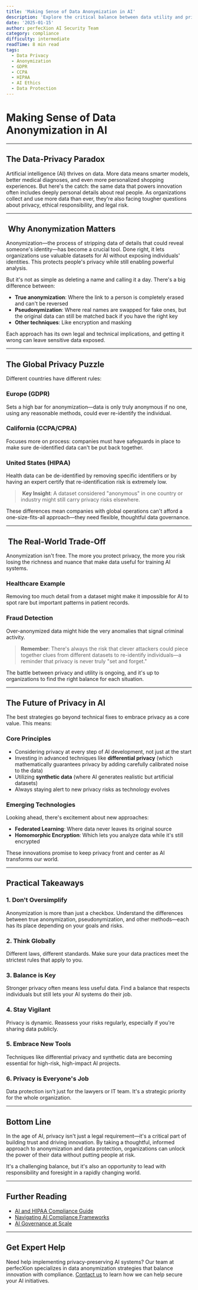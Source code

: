 ```yaml
---
title: 'Making Sense of Data Anonymization in AI'
description: 'Explore the critical balance between data utility and privacy protection in AI systems, understanding anonymization techniques, global regulations, and emerging privacy-preserving technologies.'
date: '2025-01-15'
author: perfecXion AI Security Team
category: compliance
difficulty: intermediate
readTime: 8 min read
tags:
  - Data Privacy
  - Anonymization
  - GDPR
  - CCPA
  - HIPAA
  - AI Ethics
  - Data Protection
---
```

# Making Sense of Data Anonymization in AI

---

## The Data-Privacy Paradox

Artificial intelligence (AI) thrives on data. More data means smarter models, better medical diagnoses, and even more personalized shopping experiences. But here's the catch: the same data that powers innovation often includes deeply personal details about real people. As organizations collect and use more data than ever, they're also facing tougher questions about privacy, ethical responsibility, and legal risk.

---

## ️ Why Anonymization Matters

Anonymization—the process of stripping data of details that could reveal someone's identity—has become a crucial tool. Done right, it lets organizations use valuable datasets for AI without exposing individuals' identities. This protects people's privacy while still enabling powerful analysis.

But it's not as simple as deleting a name and calling it a day. There's a big difference between:

- **True anonymization**: Where the link to a person is completely erased and can't be reversed
- **Pseudonymization**: Where real names are swapped for fake ones, but the original data can still be matched back if you have the right key
- **Other techniques**: Like encryption and masking

Each approach has its own legal and technical implications, and getting it wrong can leave sensitive data exposed.

---

## The Global Privacy Puzzle

Different countries have different rules:

### Europe (GDPR)
Sets a high bar for anonymization—data is only truly anonymous if no one, using any reasonable methods, could ever re-identify the individual.

### California (CCPA/CPRA)
Focuses more on process: companies must have safeguards in place to make sure de-identified data can't be put back together.

### United States (HIPAA)
Health data can be de-identified by removing specific identifiers or by having an expert certify that re-identification risk is extremely low.

> ️ **Key Insight**: A dataset considered "anonymous" in one country or industry might still carry privacy risks elsewhere.

These differences mean companies with global operations can't afford a one-size-fits-all approach—they need flexible, thoughtful data governance.

---

## ️ The Real-World Trade-Off

Anonymization isn't free. The more you protect privacy, the more you risk losing the richness and nuance that make data useful for training AI systems.

### Healthcare Example
Removing too much detail from a dataset might make it impossible for AI to spot rare but important patterns in patient records.

### Fraud Detection
Over-anonymized data might hide the very anomalies that signal criminal activity.

>  **Remember**: There's always the risk that clever attackers could piece together clues from different datasets to re-identify individuals—a reminder that privacy is never truly "set and forget."

The battle between privacy and utility is ongoing, and it's up to organizations to find the right balance for each situation.

---

## The Future of Privacy in AI

The best strategies go beyond technical fixes to embrace privacy as a core value. This means:

### Core Principles
- Considering privacy at every step of AI development, not just at the start
- Investing in advanced techniques like **differential privacy** (which mathematically guarantees privacy by adding carefully calibrated noise to the data)
- Utilizing **synthetic data** (where AI generates realistic but artificial datasets)
- Always staying alert to new privacy risks as technology evolves

### Emerging Technologies

Looking ahead, there's excitement about new approaches:

- **Federated Learning**: Where data never leaves its original source
- **Homomorphic Encryption**: Which lets you analyze data while it's still encrypted

These innovations promise to keep privacy front and center as AI transforms our world.

---

## Practical Takeaways

### 1. Don't Oversimplify
Anonymization is more than just a checkbox. Understand the differences between true anonymization, pseudonymization, and other methods—each has its place depending on your goals and risks.

### 2. Think Globally
Different laws, different standards. Make sure your data practices meet the strictest rules that apply to you.

### 3. Balance is Key
Stronger privacy often means less useful data. Find a balance that respects individuals but still lets your AI systems do their job.

### 4. Stay Vigilant
Privacy is dynamic. Reassess your risks regularly, especially if you're sharing data publicly.

### 5. Embrace New Tools
Techniques like differential privacy and synthetic data are becoming essential for high-risk, high-impact AI projects.

### 6. Privacy is Everyone's Job
Data protection isn't just for the lawyers or IT team. It's a strategic priority for the whole organization.

---

## Bottom Line

In the age of AI, privacy isn't just a legal requirement—it's a critical part of building trust and driving innovation. By taking a thoughtful, informed approach to anonymization and data protection, organizations can unlock the power of their data without putting people at risk.

It's a challenging balance, but it's also an opportunity to lead with responsibility and foresight in a rapidly changing world.

---

## Further Reading

- [AI and HIPAA Compliance Guide](/blog/ai-and-hipaa-compliance-guide)
- [Navigating AI Compliance Frameworks](/blog/navigating-ai-compliance-framework-security-standards)
- [AI Governance at Scale](/blog/ai-governance-at-scale-enterprise-strategies-responsible-ai)

---

## Get Expert Help

Need help implementing privacy-preserving AI systems? Our team at perfecXion specializes in data anonymization strategies that balance innovation with compliance. [Contact us](/contact) to learn how we can help secure your AI initiatives.
